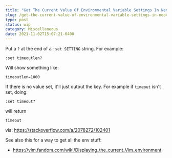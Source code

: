 ```yaml
---
title: "Get The Current Value Of Environmental Variable Settings In Neovim"
slug: /get-the-current-value-of-environmental-variable-settings-in-neovim
type: post
status: wip
category: Miscellaneous
date: 2021-11-02T15:07:21-0400
---
```


Put a `?` at the end of a `:set SETTING` string. For example:

```
:set timeoutlen?
```

Will show something like:


```
timeoutlen=1000
```

If there is no value set, it'll just output the key. For example if `timeout` isn't set, doing:

```
:set timeout?
```

will return 

```
timeout
```

via: https://stackoverflow.com/a/2078272/102401


See also this for a way to get all the env stuff:

- https://vim.fandom.com/wiki/Displaying_the_current_Vim_environment


